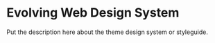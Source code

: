 
<Meta title="Introduction" />

<style>
  {`
  `}
</style>

# Evolving Web Design System

Put the description here about the theme design system or styleguide.
